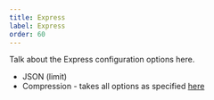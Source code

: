 ```yaml
---
title: Express
label: Express
order: 60
---
```


Talk about the Express configuration options here.

- JSON (limit)
- Compression - takes all options as specified [here](http://expressjs.com/en/resources/middleware/compression.html)

